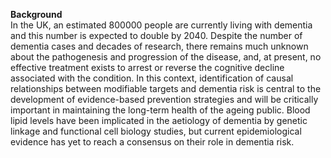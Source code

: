 __Background__  
In the UK, an estimated 800000 people are currently living with dementia and this number is expected to double
by 2040. Despite the number of dementia cases and decades of research, there remains much unknown about
the pathogenesis and progression of the disease, and, at present, no effective treatment exists to arrest or
reverse the cognitive decline associated with the condition. In this context, identification of causal relationships
between modifiable targets and dementia risk is central to the development of evidence-based prevention
strategies and will be critically important in maintaining the long-term health of the ageing public. Blood lipid
levels have been implicated in the aetiology of dementia by genetic linkage and functional cell biology studies,
but current epidemiological evidence has yet to reach a consensus on their role in dementia risk.
